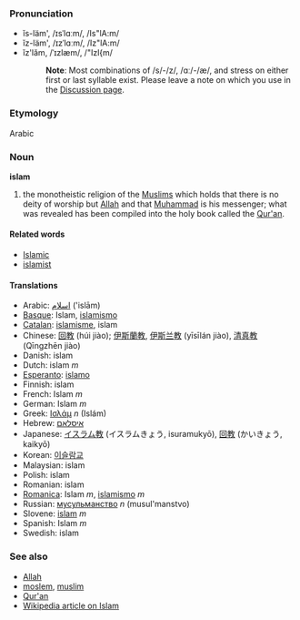 ===Pronunciation===
*ĭs-läm', /ɪsˈlɑːm/, /Is"lA:m/
*ĭz-läm', /ɪzˈlɑːm/, /Iz"lA:m/
*ĭz'lăm, /ˈɪzlæm/, /"Izl{m/
*:'''Note''': Most combinations of /s/-/z/, /ɑː/-/æ/, and stress on either first or last syllable exist. Please leave a note on which you use in the [[Talk:Islam|Discussion page]].

===Etymology===
Arabic

=== Noun ===
'''islam'''

# the monotheistic religion of the [[Muslim]]s which holds that there is no deity of worship but [[Allah]] and that [[Muhammad]] is his messenger; what was revealed has been compiled into the holy book called the [[Qur'an]].

==== Related words ====
*[[Islamic]]
*[[islamist]]

==== Translations ====
*Arabic: [[اسلام]] ('islām)
*[[Basque]]: Islam, [[islamismo]]
*[[Catalan]]: [[islamisme]], islam
*Chinese: [[回教]] (húi jiào); [[伊斯蘭教]], [[伊斯兰教]] (yīsīlán jiào), [[清真教]] (Qīngzhēn jiào)
*Danish: islam
*Dutch: islam ''m''
*[[Esperanto]]: [[islamo]]
*Finnish: islam
*French: Islam ''m''
*German: Islam ''m''
*Greek: [[Ισλάμ]] ''n'' (Isl&aacute;m)
*Hebrew: [[איסלאם]]
*Japanese: [[イスラム教]] (イスラムきょう, isuramukyō), [[回教]] (かいきょう, kaikyō)
*Korean: [[이슬람교]]
*Malaysian: islam
*Polish: islam
*Romanian: islam
*[[Romanica]]: Islam ''m'', [[islamismo]] ''m''
*Russian: [[мусульманство]] ''n'' (musul'manstvo)
*Slovene: [[islam]] ''m''
*Spanish: Islam ''m''
*Swedish: islam

===See also===
*[[Allah]]
*[[moslem]], [[muslim]]
*[[Qur'an]]
*[[w:en:islam|Wikipedia article on Islam]]